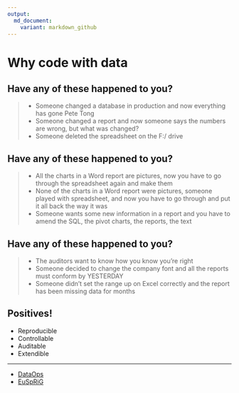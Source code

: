 ```yaml
---
output:
  md_document:
    variant: markdown_github
---
```


# Why code with data

## Have any of these happened to you?
>- Someone changed a database in production and now everything has gone Pete Tong
>- Someone changed a report and now someone says the numbers are wrong, but what was changed?
>- Someone deleted the spreadsheet on the F:/ drive

## Have any of these happened to you?
>- All the charts in a Word report are pictures, now you have to go through the spreadsheet again and make them
>- None of the charts in a Word report were pictures, someone played with spreadsheet, and now you have to go through and put it all back the way it was
>- Someone wants some new information in a report and you have to amend the SQL, the pivot charts, the reports, the text

## Have any of these happened to you?
>- The auditors want to know how you know you're right
>- Someone decided to change the company font and all the reports must conform by YESTERDAY
>- Someone didn't set the range up on Excel correctly and the report has been missing data for months

## Positives!
- Reproducible
- Controllable
- Auditable
- Extendible


-----

- [DataOps](http://itsalocke.com/dataops-its-a-thing-honest/)
- [EuSpRiG](http://www.eusprig.org/)


